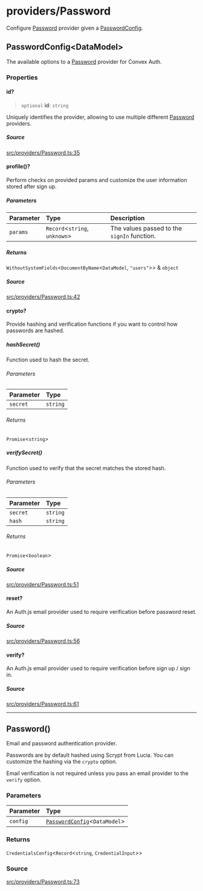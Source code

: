 # providers/Password

Configure [Password](Password.mdx#password) provider given a [PasswordConfig](Password.mdx#passwordconfigdatamodel).

## PasswordConfig\<DataModel\>

The available options to a [Password](Password.mdx#password) provider for Convex Auth.

<h3 class="nx-font-semibold nx-tracking-tight nx-text-slate-900 dark:nx-text-slate-100 nx-mt-8 nx-text-2xl">Properties</h3>

#### id?

> `optional` **id**: `string`

Uniquely identifies the provider, allowing to use
multiple different [Password](Password.mdx#password) providers.

<h5 class="nx-font-semibold nx-tracking-tight nx-text-slate-900 dark:nx-text-slate-100 nx-mt-8 nx-text-lg">Source</h5>

[src/providers/Password.ts:35](https://github.com/get-convex/convex-auth/blob/main/src/providers/Password.ts#L35)

#### profile()?


Perform checks on provided params and customize the user
information stored after sign up.

<h5 class="nx-font-semibold nx-tracking-tight nx-text-slate-900 dark:nx-text-slate-100 nx-mt-8 nx-text-lg">Parameters</h5>

| Parameter | Type | Description |
| :------ | :------ | :------ |
| `params` | `Record`\<`string`, `unknown`\> | The values passed to the `signIn` function. |

<h5 class="nx-font-semibold nx-tracking-tight nx-text-slate-900 dark:nx-text-slate-100 nx-mt-8 nx-text-lg">Returns</h5>

`WithoutSystemFields`\<`DocumentByName`\<`DataModel`, `"users"`\>\> & `object`

<h5 class="nx-font-semibold nx-tracking-tight nx-text-slate-900 dark:nx-text-slate-100 nx-mt-8 nx-text-lg">Source</h5>

[src/providers/Password.ts:42](https://github.com/get-convex/convex-auth/blob/main/src/providers/Password.ts#L42)

#### crypto?


Provide hashing and verification functions if you want to control
how passwords are hashed.

##### hashSecret()


Function used to hash the secret.

<h6 class="nx-font-semibold nx-tracking-tight nx-text-slate-900 dark:nx-text-slate-100 nx-mt-8 nx-text-lg">Parameters</h6>

| Parameter | Type |
| :------ | :------ |
| `secret` | `string` |

<h6 class="nx-font-semibold nx-tracking-tight nx-text-slate-900 dark:nx-text-slate-100 nx-mt-8 nx-text-lg">Returns</h6>

`Promise`\<`string`\>

##### verifySecret()


Function used to verify that the secret
matches the stored hash.

<h6 class="nx-font-semibold nx-tracking-tight nx-text-slate-900 dark:nx-text-slate-100 nx-mt-8 nx-text-lg">Parameters</h6>

| Parameter | Type |
| :------ | :------ |
| `secret` | `string` |
| `hash` | `string` |

<h6 class="nx-font-semibold nx-tracking-tight nx-text-slate-900 dark:nx-text-slate-100 nx-mt-8 nx-text-lg">Returns</h6>

`Promise`\<`boolean`\>

<h5 class="nx-font-semibold nx-tracking-tight nx-text-slate-900 dark:nx-text-slate-100 nx-mt-8 nx-text-lg">Source</h5>

[src/providers/Password.ts:51](https://github.com/get-convex/convex-auth/blob/main/src/providers/Password.ts#L51)

#### reset?


An Auth.js email provider used to require verification
before password reset.

<h5 class="nx-font-semibold nx-tracking-tight nx-text-slate-900 dark:nx-text-slate-100 nx-mt-8 nx-text-lg">Source</h5>

[src/providers/Password.ts:56](https://github.com/get-convex/convex-auth/blob/main/src/providers/Password.ts#L56)

#### verify?


An Auth.js email provider used to require verification
before sign up / sign in.

<h5 class="nx-font-semibold nx-tracking-tight nx-text-slate-900 dark:nx-text-slate-100 nx-mt-8 nx-text-lg">Source</h5>

[src/providers/Password.ts:61](https://github.com/get-convex/convex-auth/blob/main/src/providers/Password.ts#L61)

***

## Password()


Email and password authentication provider.

Passwords are by default hashed using Scrypt from Lucia.
You can customize the hashing via the `crypto` option.

Email verification is not required unless you pass
an email provider to the `verify` option.

<h3 class="nx-font-semibold nx-tracking-tight nx-text-slate-900 dark:nx-text-slate-100 nx-mt-8 nx-text-2xl">Parameters</h3>

| Parameter | Type |
| :------ | :------ |
| `config` | [`PasswordConfig`](Password.mdx#passwordconfigdatamodel)\<`DataModel`\> |

<h3 class="nx-font-semibold nx-tracking-tight nx-text-slate-900 dark:nx-text-slate-100 nx-mt-8 nx-text-2xl">Returns</h3>

`CredentialsConfig`\<`Record`\<`string`, `CredentialInput`\>\>

<h3 class="nx-font-semibold nx-tracking-tight nx-text-slate-900 dark:nx-text-slate-100 nx-mt-8 nx-text-2xl">Source</h3>

[src/providers/Password.ts:73](https://github.com/get-convex/convex-auth/blob/main/src/providers/Password.ts#L73)
